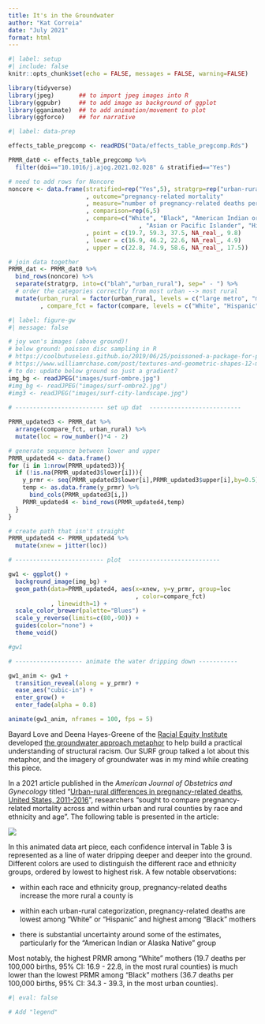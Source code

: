 ```yaml
---
title: It's in the Groundwater
author: "Kat Correia"
date: "July 2021"
format: html
---
```


```r
#| label: setup
#| include: false
knitr::opts_chunk$set(echo = FALSE, messages = FALSE, warning=FALSE)

library(tidyverse)
library(jpeg)       ## to import jpeg images into R
library(ggpubr)     ## to add image as background of ggplot
library(gganimate)  ## to add animation/movement to plot
library(ggforce)    ## for narrative
```

```r
#| label: data-prep

effects_table_pregcomp <- readRDS("Data/effects_table_pregcomp.Rds")

PRMR_dat0 <- effects_table_pregcomp %>%
  filter(doi=="10.1016/j.ajog.2021.02.028" & stratified=="Yes") 

# need to add rows for Noncore
noncore <- data.frame(stratified=rep("Yes",5), stratgrp=rep("urban-rural category - noncore",5)
                      , outcome="pregnancy-related mortality"
                      , measure="number of pregnancy-related deaths per 100,000 live births"
                      , comparison=rep(6,5)
                      , compare=c("White", "Black", "American Indian or Alaska Native"
                                     , "Asian or Pacific Islander", "Hispanic")
                      , point = c(19.7, 59.3, 37.5, NA_real_, 9.8)
                      , lower = c(16.9, 46.2, 22.6, NA_real_, 4.9)
                      , upper = c(22.8, 74.9, 58.6, NA_real_, 17.5))

# join data together
PRMR_dat <- PRMR_dat0 %>%
  bind_rows(noncore) %>%
  separate(stratgrp, into=c("blah","urban_rural"), sep=" - ") %>%
  # order the categories correctly from most urban --> most rural
  mutate(urban_rural = factor(urban_rural, levels = c("large metro", "medium metro", "small metro", "micropolitan", "noncore"))
         , compare_fct = factor(compare, levels = c("White", "Hispanic", "Asian or Pacific Islander", "American Indian or Alaska Native", "Black")))
```

```r
#| label: figure-gw
#| message: false

# joy won's images (above ground)! 
# below ground: poisson disc sampling in R
# https://coolbutuseless.github.io/2019/06/25/poissoned-a-package-for-poisson-disc-sampling/
# https://www.williamrchase.com/post/textures-and-geometric-shapes-12-months-of-art-july/
# to do: update below ground so just a gradient?
img_bg <- readJPEG("images/surf-ombre.jpg")
#img_bg <- readJPEG("images/surf-ombre2.jpg")
#img3 <- readJPEG("images/surf-city-landscape.jpg")
  
# ------------------------- set up dat  --------------------------

PRMR_updated3 <- PRMR_dat %>%
  arrange(compare_fct, urban_rural) %>%
  mutate(loc = row_number()*4 - 2)

# generate sequence between lower and upper
PRMR_updated4 <- data.frame()
for (i in 1:nrow(PRMR_updated3)){
  if (!is.na(PRMR_updated3$lower[i])){
    y_prmr <- seq(PRMR_updated3$lower[i],PRMR_updated3$upper[i],by=0.5)
    temp <- as.data.frame(y_prmr) %>%
      bind_cols(PRMR_updated3[i,])
    PRMR_updated4 <- bind_rows(PRMR_updated4,temp)
  }
}

# create path that isn't straight
PRMR_updated4 <- PRMR_updated4 %>%
  mutate(xnew = jitter(loc))

# ------------------------- plot  --------------------------

gw1 <- ggplot() +
  background_image(img_bg) +
  geom_path(data=PRMR_updated4, aes(x=xnew, y=y_prmr, group=loc
                                    , color=compare_fct)
            , linewidth=1) +
  scale_color_brewer(palette="Blues") +
  scale_y_reverse(limits=c(80,-90)) +
  guides(color="none") +
  theme_void()

#gw1

# ------------------- animate the water dripping down -----------

gw1_anim <- gw1 +
  transition_reveal(along = y_prmr) +
  ease_aes("cubic-in") +
  enter_grow() +
  enter_fade(alpha = 0.8)

animate(gw1_anim, nframes = 100, fps = 5)
```

Bayard Love and Deena Hayes-Greene of the [Racial Equity Institute](https://racialequityinstitute.org/) developed [the groundwater approach metaphor](https://racialequityinstitute.org/groundwater-approach/) to help build a practical understanding of structural racism. Our SURF group talked a lot about this metaphor, and the imagery of groundwater was in my mind while creating this piece.

In a 2021 article published in the *American Journal of Obstetrics and Gynecology* titled "[Urban-rural differences in pregnancy-related deaths, United States, 2011-2016](https://pubmed.ncbi.nlm.nih.gov/33640361/)", researchers "sought to compare pregnancy-related mortality across and within urban and rural counties by race and ethnicity and age". The following table is presented in the article:

![](images/table3.png){fig-align="center"}

In this animated data art piece, each confidence interval in Table 3 is represented as a line of water dripping deeper and deeper into the ground. Different colors are used to distinguish the different race and ethnicity groups, ordered by lowest to highest risk. A few notable observations:

-   within each race and ethnicity group, pregnancy-related deaths increase the more rural a county is

-   within each urban-rural categorization, pregnancy-related deaths are lowest among "White" or "Hispanic" and highest among "Black" mothers

-   there is substantial uncertainty around some of the estimates, particularly for the "American Indian or Alaska Native" group

Most notably, the highest PRMR among "White" mothers (19.7 deaths per 100,000 births, 95% CI: 16.9 - 22.8, in the most rural counties) is much lower than the lowest PRMR among "Black" mothers (36.7 deaths per 100,000 births, 95% CI: 34.3 - 39.3, in the most urban counties).

```r
#| eval: false

# Add "legend"
```
